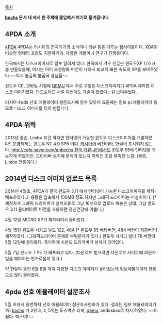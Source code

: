 [[목차]]

''' [[bochs]] 문서 내 에서 한 주제에 몰입해서 여기로 옮겨옵니다. '''

== 4PDA 소개 ==

[http://4pda.ru 4PDA]
4PDA는 러시아의 전자기기의 소식이나 리뷰 등을 다루는 웹사이트이다.
XDA와 비슷한 형태의 포럼도 지원하기에, 다양한 개발이나 연구가 진행중이다.

한국에서는 디스크이미지로 일부 알려져 있다. 한국에서 겨우 한글판 윈도우XP 디스크를 만들었을때, 여기는 이미 초경량화 버전이 나와서 비교적 빠른 속도의 XP를 보여주었다.~~역시 불굴의 불곰국 성님들~~

윈도우 CE, 모바일 시절에 [[QEMU]] 에서 주로 구동된 디스크이미지가 4PDA 제작한 디스크 이미지였다. 안드로이드 시절 이전에도 기술이 있었다는걸 보여주었다. 

러시아 4pda 선호 에뮬레이터 설문조사에 알수 있듯이 요즘에는 림보 pc에뮬레이터 용으로 디스크 이미지를 많이 만듭니다. 
== 4PDA 위력 ==

2013년 중순, Limbo 이긴 하지만 인터넷이 가능한 윈도우 디스크이미지를 개발하였다!! 운영체제는 윈도우 NT 4.0 SP6 이다. [[러시아어]] 버전이라, 한글이 표시되지 않는다.
[[http://cafe.naver.com/anbochs 한국 커뮤니티]]에서도 윈도우 95에 인터넷을 가능하게 하였지만, 드라이버 설치에 문제가 있는지 아직은 조금 부족한 느낌. (물론, Limbo 전용이다.)

== 2014년 디스크 이미지 업로드 목록 ==

2014년 4월초, 4PDA가 결국 윈도우 3.11 에서 인터넷이 가능한 디스크이미지를 제작-배포하였다..!! 용량은 압축해서 100MB 정도.하지만 그래픽 드라이버는 미설치이다. [* 제작자가 그래픽 드라이버가 설치오류로 그냥 16색으로 업로드 해놓은 상태. 그냥 윈도우 3.11 울티메이트 버전을 사용하면 정신건강에 이롭다.]

4월 12일 MICRO XP가 제작되어서 올라왔다. 

4월 15일 윈도우 시카고 빌드 122, 484 [* 윈도우 95 베타버전, 484 버전이 최종버전] 제작하였다. (그래픽드라이버 문제로 부팅문제가 있다.) 윈도우 시카고 빌더 78 버전이 5월 12일에 올라왔다. 특이하게 사운드 드라이버가 설치가 되어있다. 

5월 7일 윈도우 7 PE 가 배포되고 있다. (다운로드 받으려면 다운로드 사이트에 회원가입을 해야하는 번거로움이 있다.)

약 한달여 동안 6월 8일 까지 다양한 디스크 이미지가 올라왔는데 림보에뮬레이터 전용으로 많이 올라왔다.

== 4pda 선호 에뮬레이터 설문조사 ==

5월 초에서 중반까지 선호 에뮬레이터 설문조사한바가 있다.
결과는 림보 에뮬레이터가 1위 [[bochs]] 가 2위 3, 4, 5위는 도스박스 터보, [[qemu]], andosbox로 차지 하였다. 
~~아쉽다. 박스여!~~
